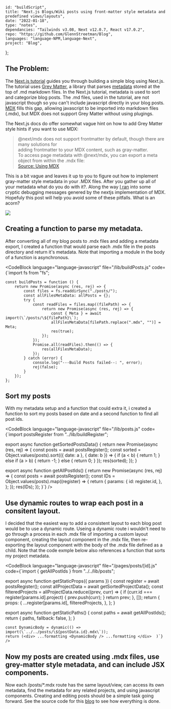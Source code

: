 
    id: "buildScript",
    title: "Next.js Blogs/Wiki posts using front-matter style metadata and predefined views/layouts",
    date: "2022-01-18",
    type: "notes",
    dependancies: "Tailwinds v3.08, Next v12.0.7, React v17.0.2",
    repo: "https://github.com/GlennStreetman/Blog",
    languages: "language-NPM,language-Next",
    project: "Blog",
};

## The Problem:

The [Next.js tutorial](https://nextjs.org/learn/basics/create-nextjs-app?utm_source=next-site&utm_medium=nav-cta&utm_campaign=next-website)
guides you through building a simple blog using Next.js. The tutorial uses [Grey Matter](https://www.npmjs.com/package/gray-matter), a library that parses
[metadata](https://nextjs.org/learn/basics/assets-metadata-css/metadata) stored at the top of .md markdown files. In the Next.js tutorial, metadata is used to sort and categorize blog posts.
The .md files, used in the tutorial, are not javascript though so you can't include javascript directly in your blog posts. [MDX](https://mdxjs.com/) fills this gap, allowing javascript to be imported
into markdown files (.mdx), but MDX does not support Grey Matter without using plugings.

The Next.js docs do offer somewhat vague hint on how to add Grey Matter style hints if you want to use MDX:

> @next/mdx does not support frontmatter by default, though there are many solutions for  
> adding frontmatter to your MDX content, such as gray-matter.  
> To access page metadata with @next/mdx, you can export a meta object from within the .mdx file:  
> [Source: Using MDX](https://nextjs.org/docs/advanced-features/using-mdx#frontmatter)

This is a bit vague and leaves it up to you to figure out how to implement gray-matter style metadata in your .MDX files.
After you gather up all of your metadata what do you do with it?. Along the way [I ran](https://www.youtube.com/watch?v=iIpfWORQWhU) into some cryptic debugging messages genered by
the nextjs implementation of MDX. Hopefuly this post will help you avoid some of these pitfalls. What is an acorn?

<Image layout="intrinsic" src="/acorn.jpg" width={700} height={200} />

## Creating a function to parse my metadata.

After converting all of my blog posts to .mdx files and adding a metadata export, I created a function that would parse each .mdx file in the posts directory and return it's metadata.
Note that importing a module in the body of a function is asynchronous.

<CodeBlock language="language-javascript" file="/lib/buildPosts.js" code={`import fs from "fs";

    const buildPosts = function () {
        return new Promise(async (res, rej) => {
            const files = fs.readdirSync("./posts/");
            const allFilesMetaData: allPosts = {};
            try {
                const readFiles = files.map((filePath) => {
                    return new Promise(async (res, rej) => {
                        const { Meta } = await import(\`/posts/\${filePath}\`);
                        allFilesMetaData[filePath.replace(".mdx", "")] = Meta;
                        res(true);
                    });
                });
                Promise.all(readFiles).then(() => {
                    res(allFilesMetaData);
                });
            } catch (error) {
                console.log("---Build Posts failed--: ", error);
                rej(false);
            }
        });
    };


## Sort my posts

With my metadata setup and a function that could extra it, i created a function to sort my posts based on date and
a second function to find all post ids.

<CodeBlock language="language-javascript" file="/lib/posts.js" code={`import postsRegister from "../lib/buildRegister";

export async function getSortedPostsData() {
    return new Promise(async (res, rej) => {
        const posts = await postsRegister();
        const sorted = Object.values(posts).sort(({ date: a }, { date: b }) => {
            if (a < b) {
                return 1;
            } else if (a > b) {
                return -1;
            } else {
                return 0;
            }
        });
        res(sorted);
    });
}

export async function getAllPostIds() {
    return new Promise(async (res, rej) => {
        const posts = await postsRegister();
        const IDs = Object.values(posts).map((register) => {
            return {
                params: {
                    id: register.id,
                },
            };
        });
        res(IDs);
    });
}`} />

## Use dynamic routes to wrap each post in a consitent layout.

I decided that the easiest way to add a consistent layout to each blog post would be to use a dynamic route.
Useing a dynamic route i wouldn't need to go through a process in each .mdx file of importing a custom layout component,
creating the layout component in the .mdx file, then re-exporting the layout component with the body of the .mdx file defined as a child.
Note that the code exmple below also references a function that sorts my project metadata.

<CodeBlock language="language-javascript" file="/pages/posts/[id].js" code={`import { getAllPostIds } from "../../lib/posts";

export async function getStaticProps({ params }) {
    const register = await postsRegister();
    const allProjectData = await getSortedProjectData();
    const filteredProjects = allProjectData.reduce((prev, curr) => {
        if (curr.id === register[params.id].project) {
            prev.push(curr);
        }
        return prev;
    }, []);
    return {
        props: {
            ...register[params.id],
            filteredProjects,
        },
    };
}

export async function getStaticPaths() {
    const paths = await getAllPostIds();
    return {
        paths,
        fallback: false,
    };
}

    const DynamicBody = dynamic(() => import(\`../../posts/\${postData.id}.mdx\`));
    return (<div> ...formatting <DynamicBody /> ...formatting </div>  )`} />

## Now my posts are created using .mdx files, use grey-matter style metadata, and can include JSX components.

Now each /posts/\*.mdx route has the same layout/view, can access its own metadata, find the metadata for any related projects, and using javascript components. Creating and editing
posts should be a simple task going forward. See the source code for this [blog](https://github.com/GlennStreetman/Blog) to see how everything is done.
